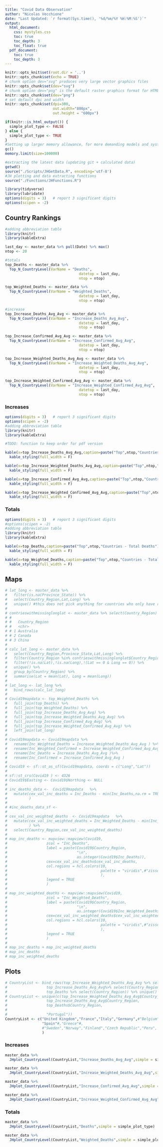 ```yaml
---
title: "Covid Data Observation"
author: "Nicolas Vecchione"
date: "Last Updated: `r format(Sys.time(), '%d/%m/%Y %H:%M:%S')`"
output: 
  html_document:
    css: mystyles.css
    toc: true
    toc_depth: 3
    toc_float: true
  pdf_document:
    toc: true
    toc_depth: 3
---
```


```r
knitr::opts_knit$set(root.dir = '..')
knitr::opts_chunk$set(echo = TRUE)
# chunk option dev="svg" produces very large vector graphics files
knitr::opts_chunk$set(dev="svg")
# chunk option dev="png" is the default raster graphics format for HTML output
knitr::opts_chunk$set(dev="png")
# set default dpi and width 
knitr::opts_chunk$set(dpi=300,
                      out.width="800px", 
                      out.height = "600px")

if(knitr::is_html_output()) {
  simple_plot_type <- FALSE
} else {
  simple_plot_type <- TRUE
}
#Setting up larger memory allowance, for more demanding models and systems with limited memory 
gc()
memory.limit(size=100000)
```

```r
#extracting the latest data (updating git + calculated data)
getwd()
source("./Scripts/JHGetData.R", encoding='utf-8')
#JH plotting and data extracting functions
source("./Functions/JHFunctions.R")

library(tidyverse)
library(lubridate)
options(digits = 3)   # report 3 significant digits
options(scipen = -2)
```


## Country Rankings

```r
#adding abbreviation table
library(knitr)
library(kableExtra)

last_day <- master_data %>% pull(Date) %>% max()
ntop <- 20

#totals
top_Deaths <- master_data %>%
  Top_N_CountryLevel(VarName = "Deaths",
                                  datetop = last_day,
                                  ntop = ntop)

top_Weighted_Deaths <- master_data %>%
  Top_N_CountryLevel(VarName = "Weighted_Deaths",
                                  datetop = last_day,
                                  ntop = ntop)

#increase
top_Increase_Deaths_Avg_Avg <- master_data %>%
  Top_N_CountryLevel(VarName = "Increase_Deaths_Avg_Avg",
                                  datetop = last_day,
                                  ntop = ntop)

top_Increase_Confirmed_Avg_Avg <- master_data %>%
  Top_N_CountryLevel(VarName = "Increase_Confirmed_Avg_Avg",
                                  datetop = last_day,
                                  ntop = ntop)

top_Increase_Weighted_Deaths_Avg_Avg <- master_data %>%
  Top_N_CountryLevel(VarName = "Increase_Weighted_Deaths_Avg_Avg",
                                  datetop = last_day,
                                  ntop = ntop)

top_Increase_Weighted_Confirmed_Avg_Avg <- master_data %>%
  Top_N_CountryLevel(VarName = "Increase_Weighted_Confirmed_Avg_Avg",
                                  datetop = last_day,
                                  ntop = ntop)
```


### Increases

```r
options(digits = 3)   # report 3 significant digits
options(scipen = -2)
#adding abbreviation table
library(knitr)
library(kableExtra)

#TODO: function to keep order for pdf version

kable(x=top_Increase_Deaths_Avg_Avg,caption=paste("Top",ntop,"Countries - Increase Deaths Avg Avg")) %>%
  kable_styling(full_width = F) 

kable(x=top_Increase_Weighted_Deaths_Avg_Avg,caption=paste("Top",ntop,"Countries - Increase Weighted Deaths Avg","per",scaling_death,"people")) %>%
  kable_styling(full_width = F)
```


```r
kable(x=top_Increase_Confirmed_Avg_Avg,caption=paste("Top",ntop,"Countries - Increase Confirmed Avg Avg")) %>%
  kable_styling(full_width = F) 

kable(x=top_Increase_Weighted_Confirmed_Avg_Avg,caption=paste("Top",ntop,"Countries - Increase Weighted Confirmed Avg","per",scaling_confirmed,"people")) %>%
  kable_styling(full_width = F) 

```

### Totals

```r
options(digits = 3)   # report 3 significant digits
#options(scipen = -2)
#adding abbreviation table
library(knitr)
library(kableExtra)

kable(x=top_Deaths,caption=paste("Top",ntop,"Countries - Total Deaths")) %>%
  kable_styling(full_width = F) 

kable(x=top_Weighted_Deaths,caption=paste("Top",ntop,"Countries - Total Weighted Deaths","per",scaling_death,"people")) %>%
  kable_styling(full_width = F) 

```

## Maps

```r
# lat_long <- master_data %>% 
#   filter(is.na(Province_State)) %>%
#   select(Country_Region,Lat,Long) %>% 
#   unique() #this does not pick anything for countries who only have region longitudes and latitudes
# 
# contrieswithmissinglonglat <- master_data %>% select(Country_Region) %>% unique() %>% anti_join(lat_long)
# # 
# #   Country_Region
# #   <chr>         
# # 1 Australia     
# # 2 Canada        
# # 3 China  
# 
# calc_lat_long <- master_data %>% 
#   select(Country_Region,Province_State,Lat,Long) %>% 
#   filter(Country_Region %in% contrieswithmissinglonglat$Country_Region) %>%
#   filter(!is.na(Lat),!is.na(Long),!(Lat == 0 & Long == 0)) %>%
#   unique() %>%
#   group_by(Country_Region) %>%
#   summarise(Lat = mean(Lat), Long = mean(Long))
# 
# lat_long <- lat_long %>%
#   bind_rows(calc_lat_long)
# 
# Covid19mapdata <- top_Weighted_Deaths %>%
#   full_join(top_Deaths) %>%
#   full_join(top_Weighted_Deaths) %>%
#   full_join(top_Increase_Deaths_Avg_Avg) %>%
#   full_join(top_Increase_Weighted_Deaths_Avg_Avg) %>%
#   full_join(top_Increase_Confirmed_Avg_Avg) %>%
#   full_join(top_Increase_Weighted_Confirmed_Avg_Avg) %>%
#   left_join(lat_long) 
# 
# Covid19mapdata <- Covid19mapdata %>%
#   rename(Inc_Weighted_Deaths = Increase_Weighted_Deaths_Avg_Avg ) %>%
#   rename(Inc_Weighted_Confirmed = Increase_Weighted_Confirmed_Avg_Avg )%>%
#   rename(Inc_Deaths = Increase_Deaths_Avg_Avg )%>%
#   rename(Inc_Confirmed = Increase_Confirmed_Avg_Avg )
# 
# Covid19 <- sf::st_as_sf(Covid19mapdata, coords = c("Long","Lat"))
# 
# sf::st_crs(Covid19 ) <- 4326
# Covid19$Easting <- Covid19$Northing <- NULL
# 
# inc_deaths_data <-  Covid19mapdata   %>% 
#   mutate(cex_val_inc_deaths = Inc_Deaths - min(Inc_Deaths,na.rm = TRUE)#Inc_Weighted_Deaths- min(Inc_Weighted_Deaths)
#          ) 
# 
# #inc_deaths_data_sf <-  
# 
# cex_val_inc_weighted_deaths  <- Covid19mapdata   %>% 
#   mutate(cex_val_inc_weighted_deaths = Inc_Weighted_Deaths - min(Inc_Weighted_Deaths,na.rm = TRUE)#Inc_Weighted_Deaths- min(Inc_Weighted_Deaths)
#          ) %>%
#   select(Country_Region,cex_val_inc_weighted_deaths) 
# 
# map_inc_deaths <- mapview::mapview(Covid19,
#                  zcol = "Inc_Deaths",
#                  label = paste(Covid19$Country_Region,
#                                "\n",
#                                as.integer(Covid19$Inc_Deaths)),
#                  cex=cex_val_inc_deaths$cex_val_inc_deaths,
#                  col.regions = hcl.colors(10, 
#                                           palette = "viridis",#"zissou 1"
#                                           ),
#                  legend = TRUE
#                  )
# 
# map_inc_weighted_deaths <- mapview::mapview(Covid19,
#                  zcol = "Inc_Weighted_Deaths",
#                  label = paste(Covid19$Country_Region,
#                                "\n",
#                                as.integer(Covid19$Inc_Weighted_Deaths)),
#                  cex=cex_val_inc_weighted_deaths$cex_val_inc_weighted_deaths,
#                  col.regions = hcl.colors(10, 
#                                           palette = "viridis",#"zissou 1"
#                                           ),
#                  legend = TRUE
#                  )
# 
# map_inc_deaths + map_inc_weighted_deaths
# map_inc_deaths
# map_inc_weighted_deaths 


```


## Plots


```r
# CountryList <- bind_rows(top_Increase_Weighted_Deaths_Avg_Avg %>% select(Country_Region),
#                  top_Increase_Deaths_Avg_Avg%>% select(Country_Region),
#                  top_Deaths %>% select(Country_Region)) %>% unique() %>% pull(Country_Region)
# CountryList <- unique(c(top_Increase_Weighted_Deaths_Avg_Avg$Country_Region,
#                  top_Increase_Deaths_Avg_Avg$Country_Region,
#                  top_Deaths$Country_Region,
#                  
#                  "Portugal"))
CountryList <- c("United Kingdom","France","Italy","Germany",#"Belgium",
                 "Spain"#,"Greece"#,
                 #"Sweden","Norway","Finland","Czech Republic","Peru", "United States", "Brazil"
                 )
```


### Increases

```r
master_data %>%
  JHplot_CountryLevel(CountryList,"Increase_Deaths_Avg_Avg",simple = simple_plot_type)

```

```r
master_data %>%
  JHplot_CountryLevel(CountryList,"Increase_Weighted_Deaths_Avg_Avg",simple = simple_plot_type,mindiffval = 0.1)
```


```r
master_data %>%
  JHplot_CountryLevel(CountryList,"Increase_Confirmed_Avg_Avg",simple = simple_plot_type)
```

```r
master_data %>%
  JHplot_CountryLevel(CountryList,"Increase_Weighted_Confirmed_Avg_Avg",simple = simple_plot_type)
```

### Totals

```r
master_data %>%
  JHplot_CountryLevel(CountryList,"Deaths",simple = simple_plot_type)
```

```r
master_data %>%
  JHplot_CountryLevel(CountryList,"Weighted_Deaths",simple = simple_plot_type)
```

